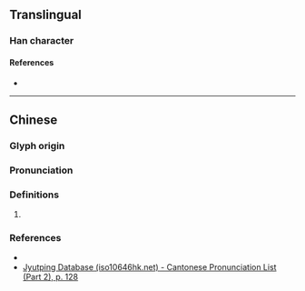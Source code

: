 {{character info/new}}
==Translingual==

===Han character===
{{Han char|rn=75|rad=木|as=07|sn=11|four=42927|canj=DUCH|ids=⿰木𡵳}}

====References====
* {{Han ref|kx=0530.070|dkj=14868|dj=0918.060|hdz=21215.040|uh=68A4|ud=26788|bh=D5CF|bd=54735}}

----

==Chinese==
{{zh-forms}}

===Glyph origin===
{{Han etym}}

===Pronunciation===
{{zh-pron
|m=fén,fēn
|c=fan4,fan1
|oc=y
|mc=y
|cat=n
}} <!--it seems like the pronunciation is different from 棻-->

===Definitions===
{{zh-hanzi}}

# {{synonym of|zh|棻||[[aromatic]] wood}}

===References===
* {{R:twedu|C05141}}
* [http://www.iso10646hk.net/jp/document/download.jsp Jyutping Database (iso10646hk.net) - Cantonese Pronunciation List (Part 2), p. 128]